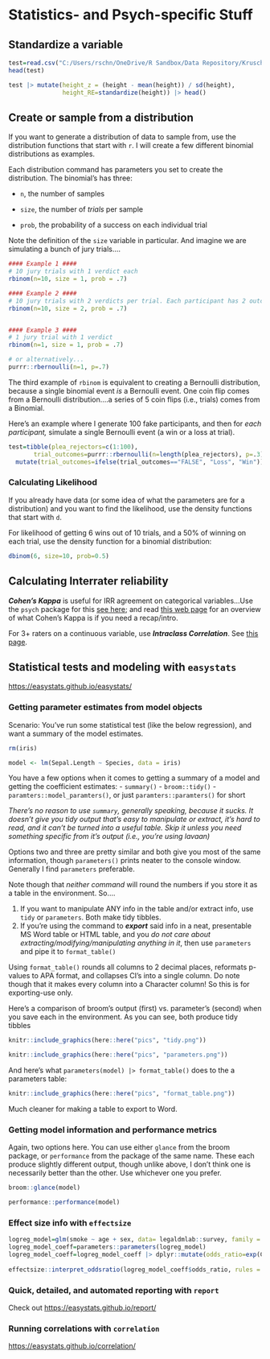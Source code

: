 # Statistics- and Psych-specific Stuff

## Standardize a variable

```r

test=read.csv("C:/Users/rschn/OneDrive/R Sandbox/Data Repository/Kruschke data/HtWtData110.csv")
head(test)

test |> mutate(height_z = (height - mean(height)) / sd(height),
               height_RE=standardize(height)) |> head()
```

## Create or sample from a distribution

If you want to generate a distribution of data to sample from, use the distribution functions that start with `r`. I will create a few different binomial distributions as examples.

Each distribution command has parameters you set to create the distribution. The binomial's has three:

-   `n`, the number of samples

-   `size`, the number of *trials* per sample

-   `prob`, the probability of a success on each individual trial

Note the definition of the `size` variable in particular. And imagine we are simulating a bunch of jury trials....

```r

#### Example 1 ####
# 10 jury trials with 1 verdict each
rbinom(n=10, size = 1, prob = .7)

#### Example 2 ####
# 10 jury trials with 2 verdicts per trial. Each participant has 2 outcomes. 
rbinom(n=10, size = 2, prob = .7)


#### Example 3 ####
# 1 jury trial with 1 verdict 
rbinom(n=1, size = 1, prob = .7)

# or alternatively...
purrr::rbernoulli(n=1, p=.7)
```

The third example of `rbinom` is equivalent to creating a Bernoulli distribution, because a single binomial event *is* a Bernoulli event. One coin flip comes from a Bernoulli distribution....a series of 5 coin flips (i.e., trials) comes from a Binomial.

Here's an example where I generate 100 fake participants, and then for *each participant,* simulate a single Bernoulli event (a win or a loss at trial).

```r
test=tibble(plea_rejectors=c(1:100),
       trial_outcomes=purrr::rbernoulli(n=length(plea_rejectors), p=.3)) |> 
  mutate(trial_outcomes=ifelse(trial_outcomes=="FALSE", "Loss", "Win"))
```

### Calculating Likelihood

If you already have data (or some idea of what the parameters are for a distribution) and you want to find the likelihood, use the density functions that start with `d`.

For likelihood of getting 6 wins out of 10 trials, and a 50% of winning on each trial, use the density function for a binomial distribution:

```r
dbinom(6, size=10, prob=0.5)
```

## Calculating Interrater reliability

***Cohen's Kappa*** is useful for IRR agreement on categorical variables...Use the `psych` package for this [see here](https://www.rdocumentation.org/packages/psych/versions/2.1.6/topics/cohen.kappa); and read [this web page](https://www.statisticshowto.com/cohens-kappa-statistic/) for an overview of what Cohen's Kappa is if you need a recap/intro.

For 3+ raters on a continuous variable, use ***Intraclass Correlation***. See [this page](https://www.rdocumentation.org/packages/psych/versions/2.2.3/topics/ICC%5D%20for%20a%20function%20to%20calculate%20this).

## Statistical tests and modeling with `easystats`

<https://easystats.github.io/easystats/>

### Getting parameter estimates from model objects

Scenario: You've run some statistical test (like the below regression), and want a summary of the model estimates.

```r
rm(iris)

model <- lm(Sepal.Length ~ Species, data = iris)
```

You have a few options when it comes to getting a summary of a model and getting the coefficient estimates: - `summary()` - `broom::tidy()` - `paramters::model_paramters()`, or just `paramters::paramters()` for short

*There's no reason to use `summary`, generally speaking, because it sucks. It doesn't give you tidy output that's easy to manipulate or extract, it's hard to read, and it can't be turned into a useful table. Skip it unless you need something specific from it's output (i.e., you're using lavaan)*

Options two and three are pretty similar and both give you most of the same information, though `parameters()` prints neater to the console window. Generally I find `parameters` preferable.

Note though that *neither command* will round the numbers if you store it as a table in the environment. So....

1.  If you want to manipulate ANY info in the table and/or extract info, use `tidy` or `parameters`. Both make tidy tibbles.
2.  If you're using the command to ***export*** said info in a neat, presentable MS Word table or HTML table, and you *do not care about extracting/modifying/manipulating anything in it*, then use `parameters` and pipe it to `format_table()`

Using `format_table()` rounds all columns to 2 decimal places, reformats p-values to APA format, and collapses CI's into a single column. Do note though that it makes every column into a Character column! So this is for exporting-use only.

Here's a comparison of broom's output (first) vs. parameter's (second) when you save each in the environment. As you can see, both produce tidy tibbles

```r
knitr::include_graphics(here::here("pics", "tidy.png"))
```

```r
knitr::include_graphics(here::here("pics", "parameters.png"))
```

And here's what `parameters(model) |> format_table()` does to the a parameters table:

```r
knitr::include_graphics(here::here("pics", "format_table.png"))
```

Much cleaner for making a table to export to Word.

### Getting model information and performance metrics

Again, two options here. You can use either `glance` from the broom package, or `performance` from the package of the same name. These each produce slightly different output, though unlike above, I don't think one is necessarily better than the other. Use whichever one you prefer.

```r
broom::glance(model)
```

```r
performance::performance(model)
```

### Effect size info with `effectsize`

```r
logreg_model=glm(smoke ~ age + sex, data= legaldmlab::survey, family = "binomial")
logreg_model_coeff=parameters::parameters(logreg_model)
logreg_model_coeff=logreg_model_coeff |> dplyr::mutate(odds_ratio=exp(Coefficient))
  
effectsize::interpret_oddsratio(logreg_model_coeff$odds_ratio, rules = "chen2010")
```

### Quick, detailed, and automated reporting with `report`

Check out <https://easystats.github.io/report/>

### Running correlations with `correlation`

<https://easystats.github.io/correlation/>
